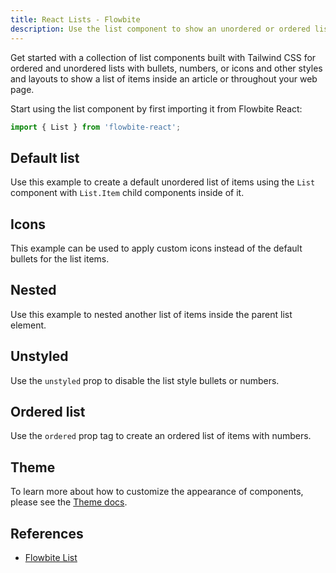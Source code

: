 ```yaml
---
title: React Lists - Flowbite
description: Use the list component to show an unordered or ordered list of items based on multiple styles, layouts, and variants built with Tailwind CSS and Flowbite
---
```


Get started with a collection of list components built with Tailwind CSS for ordered and unordered lists with bullets, numbers, or icons and other styles and layouts to show a list of items inside an article or throughout your web page.

Start using the list component by first importing it from Flowbite React:

```jsx
import { List } from 'flowbite-react';
```

## Default list

Use this example to create a default unordered list of items using the `List` component with `List.Item` child components inside of it.

<Example name="list.root" />

## Icons

This example can be used to apply custom icons instead of the default bullets for the list items.

<Example name="list.icon" />

## Nested

Use this example to nested another list of items inside the parent list element.

<Example name="list.nested" />

## Unstyled

Use the `unstyled` prop to disable the list style bullets or numbers.

<Example name="list.unstyled" />

## Ordered list

Use the `ordered` prop tag to create an ordered list of items with numbers.

<Example name="list.ordered" />

## Theme

To learn more about how to customize the appearance of components, please see the [Theme docs](/docs/customize/theme).

<Theme name="list" />

## References

- [Flowbite List](https://flowbite.com/docs/typography/list/)
